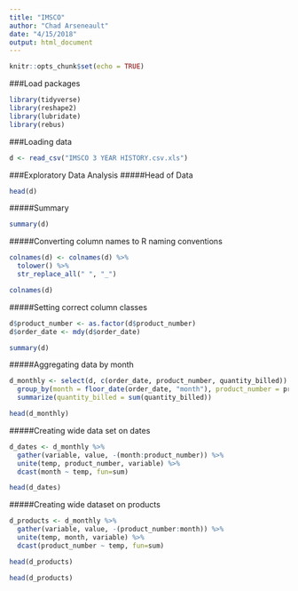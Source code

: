 ```yaml
---
title: "IMSCO"
author: "Chad Arseneault"
date: "4/15/2018"
output: html_document
---
```


```r
knitr::opts_chunk$set(echo = TRUE)
```

###Load packages
```r
library(tidyverse)
library(reshape2)
library(lubridate)
library(rebus)
```

###Loading data
```r
d <- read_csv("IMSCO 3 YEAR HISTORY.csv.xls")
```

###Exploratory Data Analysis
#####Head of Data
```r
head(d)
```

#####Summary
```r
summary(d)
```

#####Converting column names to R naming conventions
```r
colnames(d) <- colnames(d) %>% 
  tolower() %>% 
  str_replace_all(" ", "_")

colnames(d)
```

#####Setting correct column classes
```r
d$product_number <- as.factor(d$product_number)
d$order_date <- mdy(d$order_date)

summary(d)
```

#####Aggregating data by month
```r
d_monthly <- select(d, c(order_date, product_number, quantity_billed)) %>% 
  group_by(month = floor_date(order_date, "month"), product_number = product_number) %>% 
  summarize(quantity_billed = sum(quantity_billed))

head(d_monthly)
```

#####Creating wide data set on dates
```r
d_dates <- d_monthly %>% 
  gather(variable, value, -(month:product_number)) %>%
  unite(temp, product_number, variable) %>%
  dcast(month ~ temp, fun=sum)
```

```r
head(d_dates)
```

#####Creating wide dataset on products
```r
d_products <- d_monthly %>% 
  gather(variable, value, -(product_number:month)) %>%
  unite(temp, month, variable) %>%
  dcast(product_number ~ temp, fun=sum)
```

```r
head(d_products)
```

```r
head(d_products)
```

